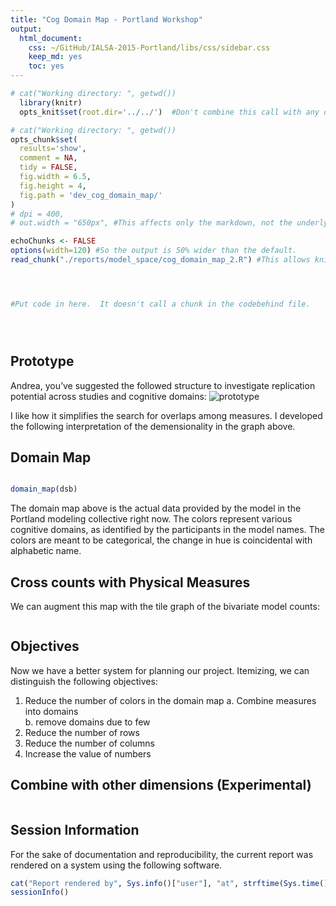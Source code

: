 ```yaml
---
title: "Cog Domain Map - Portland Workshop"
output:
  html_document:
    css: ~/GitHub/IALSA-2015-Portland/libs/css/sidebar.css
    keep_md: yes
    toc: yes
---
```




<!--  Set the working directory to the repository's base directory; this assumes the report is nested inside of two directories.-->
```r
# cat("Working directory: ", getwd())
  library(knitr)
  opts_knit$set(root.dir='../../')  #Don't combine this call with any other chunk -especially one that uses file paths.
```

<!-- Set the report-wide options, and point to the external code file. -->
```r
# cat("Working directory: ", getwd())
opts_chunk$set(
  results='show', 
  comment = NA, 
  tidy = FALSE,
  fig.width = 6.5, 
  fig.height = 4, 
  fig.path = 'dev_cog_domain_map/'
)
# dpi = 400,
# out.width = "650px", #This affects only the markdown, not the underlying png file.  The height will be scaled appropriately.

echoChunks <- FALSE
options(width=120) #So the output is 50% wider than the default.
read_chunk("./reports/model_space/cog_domain_map_2.R") #This allows knitr to call chunks tagged in the underlying *.R file.
```

<!-- Load the sources.  Suppress the output when loading sources. --> 
```r
```

<!-- Load 'sourced' R files.  Suppress the output when loading packages. --> 
```r
```

<!-- Load any Global functions and variables declared in the R file.  Suppress the output. --> 
```r
```

<!-- Declare any global functions specific to a Rmd output.  Suppress the output. --> 
```r
#Put code in here.  It doesn't call a chunk in the codebehind file.
```

<!-- Load the datasets.   -->
```r
```

<!-- Tweak the datasets.   -->
```r
```


```r
```
## Prototype

Andrea, you've suggested the followed  structure to investigate replication potential across studies and cognitive domains:
![prototype](./images/Piccinin_Cognitive_Domains.PNG)  

I like how it simplifies the search for overlaps among measures. I developed the following interpretation of the demensionality in the graph above. 

## Domain Map

```r
```

```r
domain_map(dsb)
```

The domain map above is the actual data provided by the model in the Portland modeling collective right now. The colors  represent various cognitive domains, as identified by the participants in the model names. The colors are meant to be categorical, the change in hue is coincidental with alphabetic name.


## Cross counts with Physical Measures

We can augment this map with the tile graph of the bivariate model counts: 
```r

```

## Objectives

Now we have a better system for planning our project. Itemizing, we can distinguish the following objectives: 

  1. Reduce the number of colors in the domain map 
    a. Combine measures into domains  
    b. remove domains due to few  
  2. Reduce the number of rows  
  3. Reduce the number of columns
  4. Increase the value of numbers

## Combine with other dimensions (Experimental)

```r
```


## Session Information
For the sake of documentation and reproducibility, the current report was rendered on a system using the following software.

```r
cat("Report rendered by", Sys.info()["user"], "at", strftime(Sys.time(), "%Y-%m-%d, %H:%M %z"))
sessionInfo()
```
